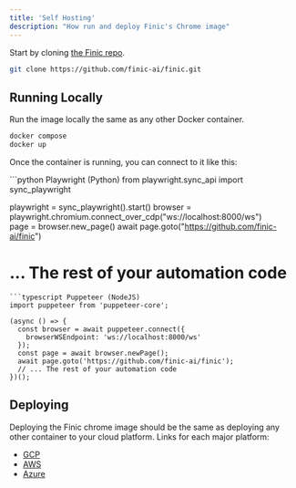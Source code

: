 ```yaml
---
title: 'Self Hosting'
description: "How run and deploy Finic's Chrome image"
---
```


Start by cloning [the Finic repo](https://github.com/finic-ai/finic).
```bash
git clone https://github.com/finic-ai/finic.git
```

## Running Locally
Run the image locally the same as any other Docker container.

```bash
docker compose
docker up
```

Once the container is running, you can connect to it like this:

<CodeGroup>
```python Playwright (Python)
from playwright.sync_api import sync_playwright

playwright = sync_playwright().start()
browser = playwright.chromium.connect_over_cdp("ws://localhost:8000/ws")    
page = browser.new_page()
await page.goto("https://github.com/finic-ai/finic")
# ... The rest of your automation code
```
```typescript Puppeteer (NodeJS)
import puppeteer from 'puppeteer-core';

(async () => {
  const browser = await puppeteer.connect({
    browserWSEndpoint: 'ws://localhost:8000/ws'
  });
  const page = await browser.newPage();
  await page.goto('https://github.com/finic-ai/finic');
  // ... The rest of your automation code
})();

```
</CodeGroup>

## Deploying
Deploying the Finic chrome image should be the same as deploying any other container to your cloud platform. Links for each major platform:
- [GCP](https://cloud.google.com/run/docs/deploying)
- [AWS](https://docs.aws.amazon.com/AmazonECS/latest/developerguide/create-container-image.html)
- [Azure](https://learn.microsoft.com/en-us/azure/container-instances/container-instances-overview)